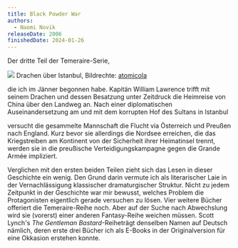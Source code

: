 ```yaml
---
title: Black Powder War
authors:
  - Naomi Novik
releaseDate: 2006
finishedDate: 2024-01-26
---
```



<BookHeading frontmatter={frontmatter} />

Der dritte Teil der Temeraire-Serie,

<Marginnote>
  <img src="/img/black-powder-war-fanart.png" />
  Drachen über Istanbul, Bildrechte:
  <a
    rel="nofollow noopener"
    href="https://www.deviantart.com/atomicola/gallery"
  >
    atomicola
  </a>
</Marginnote>

die ich im Jänner begonnen habe. Kapitän William Lawrence trifft mit seinem
Drachen und dessen Besatzung unter Zeitdruck die Heimreise von China über den
Landweg an. Nach einer diplomatischen Auseinandersetzung am und mit dem
korrupten Hof des Sultans in Istanbul

versucht die gesammelte Mannschaft die Flucht via Österreich und Preußen nach
England. Kurz bevor sie allerdings die Nordsee erreichen, die das Kriegstreiben
am Kontinent von der Sicherheit ihrer Heimatinsel trennt, werden sie in die
preußische Verteidigungskampagne gegen die Grande Armée impliziert.

Verglichen mit den ersten beiden Teilen zieht sich das Lesen in dieser
Geschichte ein wenig. Den Grund darin vermute ich als literarischer Laie in der
Vernachlässigung klassischer dramaturgischer Struktur. Nicht zu jedem Zeitpunkt
in der Geschichte war mir bewusst, welches Problem die Protagonisten eigentlich
gerade versuchen zu lösen. Vier weitere Bücher offeriert die Temeraire-Reihe
noch. Aber auf der Suche nach Abwechslung wird sie (vorerst) einer anderen
Fantasy-Reihe weichen müssen. Scott Lynch's _The Gentleman
Bastard_-Reihe<Sidenote>trägt denselben Namen auf Deutsch</Sidenote> nämlich,
deren erste drei Bücher ich als E-Books in der Originalversion für eine Okkasion
erstehen konnte.
